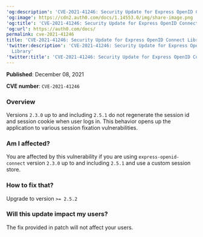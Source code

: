 ---
'og:description': 'CVE-2021-41246: Security Update for Express OpenID Connect Library'
'og:image': https://cdn2.auth0.com/docs/1.14553.0/img/share-image.png
'og:title': 'CVE-2021-41246: Security Update for Express OpenID Connect Library'
'og:url': https://auth0.com/docs/
permalink: cve-2021-41246
title: 'CVE-2021-41246: Security Update for Express OpenID Connect Library'
'twitter:description': 'CVE-2021-41246: Security Update for Express OpenID Connect
  Library'
'twitter:title': 'CVE-2021-41246: Security Update for Express OpenID Connect Library'
---
**Published**: December 08, 2021

**CVE number**: `CVE-2021-41246`

### Overview

Versions `2.3.0` up to and including `2.5.1` do not regenerate the session id and <Tooltip tip="Session Cookie: Entity that, when present, allows the user to be considered authenticated." cta="View Glossary" href="/docs/glossary?term=session+cookie">session cookie</Tooltip> when user logs in. This behavior opens up the application to various session fixation vulnerabilities.

### Am I affected?

You are affected by this vulnerability if you are using `express-openid-connect` version `2.3.0` up to and including `2.5.1` and use a custom session store.

### How to fix that?

Upgrade to version `>= 2.5.2`

### Will this update impact my users?

The fix provided in patch will not affect your users.